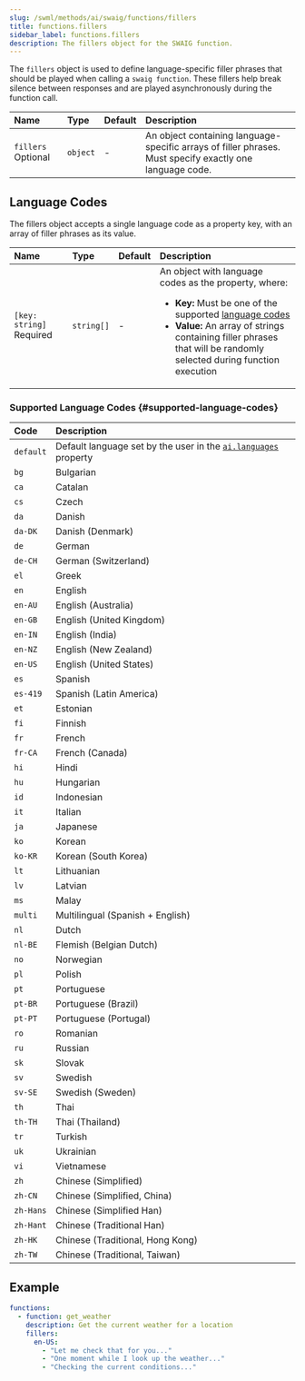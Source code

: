 ```yaml
---
slug: /swml/methods/ai/swaig/functions/fillers
title: functions.fillers
sidebar_label: functions.fillers
description: The fillers object for the SWAIG function.
---
```


The `fillers` object is used to define language-specific filler phrases that should be played when calling a `swaig function`. These fillers help break silence between responses and are played asynchronously during the function call.

| Name | Type | Default | Description |
|:-----|:-----|:--------|:------------|
| `fillers` <span className="optional-arg">Optional</span> | `object` | - | An object containing language-specific arrays of filler phrases. Must specify exactly one language code. |

## Language Codes

The fillers object accepts a single language code as a property key, with an array of filler phrases as its value.

| Name | Type | Default | Description |
|:-----|:-----|:--------|:------------|
| `[key: string]` <span className="required-arg">Required</span> | `string[]` | - | An object with language codes as the property, where:<ul><li>**Key:** Must be one of the supported [language codes](#supported-language-codes)</li><li>**Value:** An array of strings containing filler phrases that will be randomly selected during function execution</li></ul> |

### Supported Language Codes {#supported-language-codes}

| Code | Description |
|:-----|:------------|
| `default` | Default language set by the user in the [`ai.languages`](/swml/methods/ai/languages) property |
| `bg` | Bulgarian |
| `ca` | Catalan |
| `cs` | Czech |
| `da` | Danish |
| `da-DK` | Danish (Denmark) |
| `de` | German |
| `de-CH` | German (Switzerland) |
| `el` | Greek |
| `en` | English |
| `en-AU` | English (Australia) |
| `en-GB` | English (United Kingdom) |
| `en-IN` | English (India) |
| `en-NZ` | English (New Zealand) |
| `en-US` | English (United States) |
| `es` | Spanish |
| `es-419` | Spanish (Latin America) |
| `et` | Estonian |
| `fi` | Finnish |
| `fr` | French |
| `fr-CA` | French (Canada) |
| `hi` | Hindi |
| `hu` | Hungarian |
| `id` | Indonesian |
| `it` | Italian |
| `ja` | Japanese |
| `ko` | Korean |
| `ko-KR` | Korean (South Korea) |
| `lt` | Lithuanian |
| `lv` | Latvian |
| `ms` | Malay |
| `multi` | Multilingual (Spanish + English) |
| `nl` | Dutch |
| `nl-BE` | Flemish (Belgian Dutch) |
| `no` | Norwegian |
| `pl` | Polish |
| `pt` | Portuguese |
| `pt-BR` | Portuguese (Brazil) |
| `pt-PT` | Portuguese (Portugal) |
| `ro` | Romanian |
| `ru` | Russian |
| `sk` | Slovak |
| `sv` | Swedish |
| `sv-SE` | Swedish (Sweden) |
| `th` | Thai |
| `th-TH` | Thai (Thailand) |
| `tr` | Turkish |
| `uk` | Ukrainian |
| `vi` | Vietnamese |
| `zh` | Chinese (Simplified) |
| `zh-CN` | Chinese (Simplified, China) |
| `zh-Hans` | Chinese (Simplified Han) |
| `zh-Hant` | Chinese (Traditional Han) |
| `zh-HK` | Chinese (Traditional, Hong Kong) |
| `zh-TW` | Chinese (Traditional, Taiwan) |

## Example

```yaml andJSON
functions:
  - function: get_weather
    description: Get the current weather for a location
    fillers:
      en-US:
        - "Let me check that for you..."
        - "One moment while I look up the weather..."
        - "Checking the current conditions..."
```